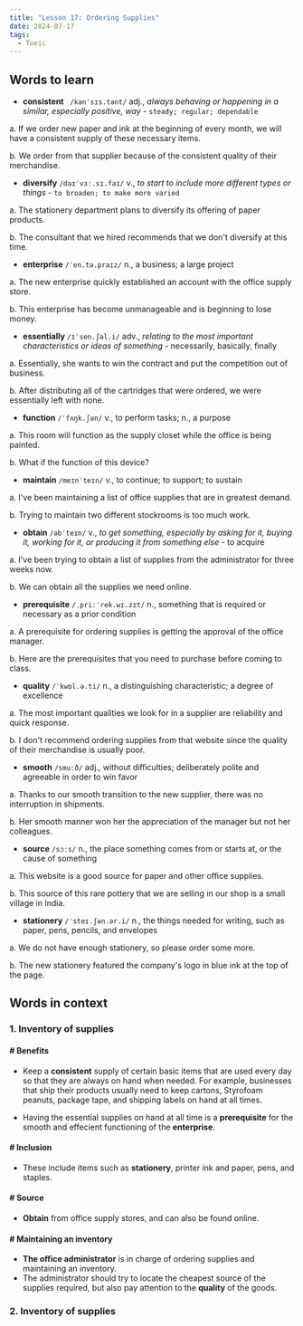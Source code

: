 ```yaml
---
title: "Lesson 17: Ordering Supplies"
date: 2024-07-17
tags: 
  - Toeic
---
```

## Words to learn
- **consistent** ` /kənˈsɪs.tənt/` adj., *always behaving or happening in a similar, especially positive, way* - `steady; regular; dependable`

a. If we order new paper and ink at the beginning of every month, we will have a consistent supply of these necessary items.

b. We order from that supplier because of the consistent quality of their merchandise.

- **diversify** `/daɪˈvɜː.sɪ.faɪ/` v., *to start to include more different types or things* - `to broaden; to make more varied`

a. The stationery department plans to diversify its offering of paper products.

b. The consultant that we hired recommends that we don't diversify at this time.

- **enterprise** `/ˈen.tə.praɪz/` n., a business; a large project

a. The new enterprise quickly established an account with the office supply store.

b. This enterprise has become unmanageable and is beginning to lose money.

- **essentially** `/ɪˈsen.ʃəl.i/` adv., *relating to the most important characteristics or ideas of something* - necessarily, basically, finally

a. Essentially, she wants to win the contract and put the competition out of business.

b. After distributing all of the cartridges that were ordered, we were essentially left with none.

- **function** `/ˈfʌŋk.ʃən/` v., to perform tasks; n., a purpose

a. This room will function as the supply closet while the office is being painted.

b. What if the function of this device?

- **maintain** `/meɪnˈteɪn/` v., to continue; to support; to sustain

a. I've been maintaining a list of office supplies that are in greatest demand.

b. Trying to maintain two different stockrooms is too much work.

- **obtain** `/əbˈteɪn/` v., *to get something, especially by asking for it, buying it, working for it, or producing it from something else* - to acquire

a. I've been trying to obtain a list of supplies from the administrator for three weeks now.

b. We can obtain all the supplies we need online.

- **prerequisite** `/ˌpriːˈrek.wɪ.zɪt/` n., something that is required or necessary as a prior condition

a. A prerequisite for ordering supplies is getting the approval of the office manager.

b. Here are the prerequisites that you need to purchase before coming to class.

- **quality** `/ˈkwɒl.ə.ti/` n., a distinguishing characteristic; a degree of excellence

a. The most important qualities we look for in a supplier are reliability and quick response.

b. I don't recommend ordering supplies from that website since the quality of their merchandise is usually poor.

- **smooth** `/smuːð/` adj., without difficulties; deliberately polite and agreeable in order to win favor

a. Thanks to our smooth transition to the new supplier, there was no interruption in shipments.

b. Her smooth manner won her the appreciation of the manager but not her colleagues.

- **source** `/sɔːs/` n., the place something comes from or starts at, or the cause of something

a. This website is a good source for paper and other office supplies.

b. This source of this rare pottery that we are selling in our shop is a small village in India.

- **stationery** `/ˈsteɪ.ʃən.ər.i/` n., the things needed for writing, such as paper, pens, pencils, and envelopes

a. We do not have enough stationery, so please order some more.

b. The new stationery featured the company's logo in blue ink at the top of the page.

## Words in context

### 1. Inventory of supplies

#### # Benefits

- Keep a **consistent** supply of certain basic items that are used every day so that they are always on hand when needed.
For example, businesses that ship their products usually need to keep cartons, Styrofoam peanuts, package tape, and shipping labels on hand at all times.

- Having the essential supplies on hand at all time is a **prerequisite** for the smooth and effecient functioning of the **enterprise**.

#### # Inclusion

- These include items such as **stationery**, printer ink and paper, pens, and staples.

#### # Source

- **Obtain** from office supply stores, and can also be found online.

#### # Maintaining an inventory

- **The office administrator** is in charge of ordering supplies and maintaining an inventory.
- The administrator should try to locate the cheapest source of the supplies required, but also pay attention to the **quality** of the goods.

### 2. Inventory of supplies

